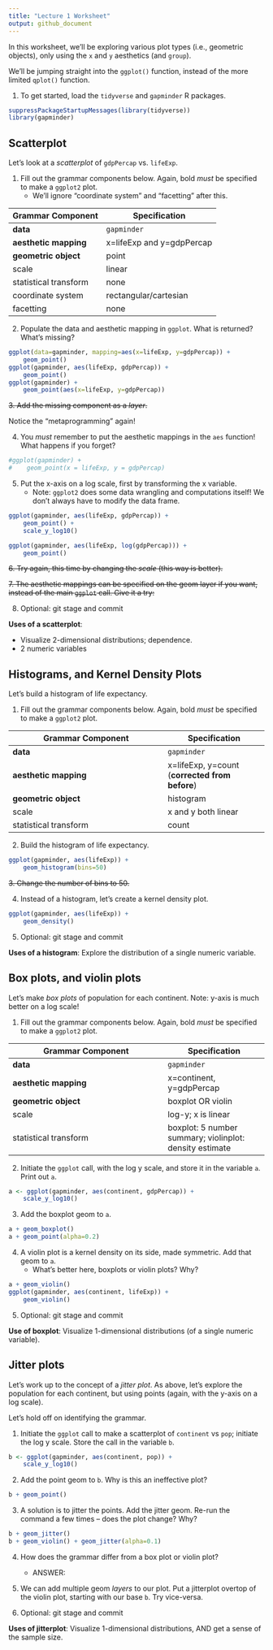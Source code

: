 ```yaml
---
title: "Lecture 1 Worksheet"
output: github_document
---
```


In this worksheet, we'll be exploring various plot types (i.e., geometric objects), only using the `x` and `y` aesthetics (and `group`).

We'll be jumping straight into the `ggplot()` function, instead of the more limited `qplot()` function.

1. To get started, load the `tidyverse` and `gapminder` R packages. 

```r
suppressPackageStartupMessages(library(tidyverse))
library(gapminder)
```


## Scatterplot

Let's look at a _scatterplot_ of `gdpPercap` vs. `lifeExp`. 

1. Fill out the grammar components below. Again, bold _must_ be specified to make a `ggplot2` plot.
    - We'll ignore "coordinate system" and "facetting" after this.

| Grammar Component     | Specification |
|-----------------------|---------------|
| __data__              | `gapminder` |
| __aesthetic mapping__ | x=lifeExp and y=gdpPercap  |
| __geometric object__  | point |
| scale                 | linear |
| statistical transform | none |
| coordinate system     | rectangular/cartesian |
| facetting             | none |

2. Populate the data and aesthetic mapping in `ggplot`. What is returned? What's missing?

```r
ggplot(data=gapminder, mapping=aes(x=lifeExp, y=gdpPercap)) +
    geom_point()
ggplot(gapminder, aes(lifeExp, gdpPercap)) +
    geom_point()
ggplot(gapminder) +
    geom_point(aes(x=lifeExp, y=gdpPercap))
```


~~3. Add the missing component as a _layer_.~~



Notice the "metaprogramming" again!

4. You _must_ remember to put the aesthetic mappings in the `aes` function! What happens if you forget?

```r
#ggplot(gapminder) +
#    geom_point(x = lifeExp, y = gdpPercap)
```


5. Put the x-axis on a log scale, first by transforming the x variable. 
    - Note: `ggplot2` does some data wrangling and computations itself! We don't always have to modify the data frame.

```r
ggplot(gapminder, aes(lifeExp, gdpPercap)) +
    geom_point() +
    scale_y_log10()

ggplot(gapminder, aes(lifeExp, log(gdpPercap))) +
    geom_point()
```


~~6. Try again, this time by changing the _scale_ (this way is better).~~



~~7. The aesthetic mappings can be specified on the geom layer if you want, instead of the main `ggplot` call. Give it a try:~~


8. Optional: git stage and commit

__Uses of a scatterplot__: 

- Visualize 2-dimensional distributions; dependence.
- 2 numeric variables

## Histograms, and Kernel Density Plots

Let's build a histogram of life expectancy.

1. Fill out the grammar components below. Again, bold _must_ be specified to make a `ggplot2` plot.

| Grammar Component     | Specification |
|-----------------------|---------------|
| __data__              | `gapminder` |
| __aesthetic mapping__ | x=lifeExp, y=count (__corrected from before__) |
| __geometric object__  | histogram |
| scale                 | x and y both linear |
| statistical transform | count |

2. Build the histogram of life expectancy.

```r
ggplot(gapminder, aes(lifeExp)) +
    geom_histogram(bins=50)
```


~~3. Change the number of bins to 50.~~



4. Instead of a histogram, let's create a kernel density plot.

```r
ggplot(gapminder, aes(lifeExp)) +
    geom_density()
```


5. Optional: git stage and commit

__Uses of a histogram__: Explore the distribution of a single numeric variable.


## Box plots, and violin plots

Let's make _box plots_ of population for each continent. Note: y-axis is much better on a log scale!

1. Fill out the grammar components below. Again, bold _must_ be specified to make a `ggplot2` plot.

| Grammar Component     | Specification |
|-----------------------|---------------|
| __data__              | `gapminder` |
| __aesthetic mapping__ | x=continent, y=gdpPercap |
| __geometric object__  | boxplot OR violin |
| scale                 | log-y; x is linear |
| statistical transform | boxplot: 5 number summary; violinplot: density estimate |

2. Initiate the `ggplot` call, with the log y scale, and store it in the variable `a`. Print out `a`.

```r
a <- ggplot(gapminder, aes(continent, gdpPercap)) +
    scale_y_log10()

```



3. Add the boxplot geom to `a`.

```r
a + geom_boxplot()
a + geom_point(alpha=0.2)
```


4. A violin plot is a kernel density on its side, made symmetric. Add that geom to `a`.
    - What's better here, boxplots or violin plots? Why?

```r
a + geom_violin()
ggplot(gapminder, aes(continent, lifeExp)) +
    geom_violin()
```


5. Optional: git stage and commit

__Use of boxplot__: Visualize 1-dimensional distributions (of a single numeric variable).

## Jitter plots

Let's work up to the concept of a _jitter plot_. As above, let's explore the population for each continent, but using points (again, with the y-axis on a log scale).

Let's hold off on identifying the grammar. 

1. Initiate the `ggplot` call to make a scatterplot of `continent` vs `pop`; initiate the log y scale. Store the call in the variable `b`.

```r
b <- ggplot(gapminder, aes(continent, pop)) +
    scale_y_log10()
```


2. Add the point geom to `b`. Why is this an ineffective plot?

```r
b + geom_point()
```


3. A solution is to jitter the points. Add the jitter geom. Re-run the command a few times -- does the plot change? Why?

```r
b + geom_jitter()
b + geom_violin() + geom_jitter(alpha=0.1)
```


4. How does the grammar differ from a box plot or violin plot?
    - ANSWER: 

5. We can add multiple geom _layers_ to our plot. Put a jitterplot overtop of the violin plot, starting with our base `b`. Try vice-versa. 



6. Optional: git stage and commit

__Uses of jitterplot__: Visualize 1-dimensional distributions, AND get a sense of the sample size.
